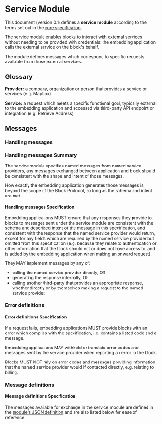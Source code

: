 # Service Module

This document (version 0.1) defines a **service module** according to the terms set out in the [core specification](https://blockprotocol.org/docs/spec/core).

The service module enables blocks to interact with external services without needing to be provided with credentials: the embedding application calls the external service on the block's behalf.

The module defines messages which correspond to specific requests available from those external services.

## Glossary

**Provider:** a company, organization or person that provides a service or services (e.g. Mapbox)

**Service:** a request which meets a specific functional goal, typically external to the embedding application and accessed via third-party API endpoint or integration (e.g. Retrieve Address).

## Messages

### Handling messages

### <Hidden>Handling messages </Hidden>Summary

The service module specifies named messages from named service providers, any messages exchanged between application and block should be consistent with the shape and intent of those messages.

How exactly the embedding application generates those messages is beyond the scope of the Block Protocol, so long as the schema and intent are met.

#### <Hidden>Handling messages </Hidden>Specification

Embedding applications MUST ensure that any responses they provide to blocks to messages sent under the service module are consistent with the schema and described intent of the message in this specification, and consistent with the response that the named service provider would return, except for any fields which are required by the named service provider but omitted from this specification (e.g. because they relate to authentication or other information that the block should not or does not have access to, and is added by the embedding application when making an onward request).

They MAY implement messages by any of:

- calling the named service provider directly, OR
- generating the response internally, OR
- calling another third-party that provides an appropriate response, whether directly or by themselves making a request to the named service provider.

### Error definitions

#### <Hidden>Error definitions </Hidden>Specification

If a request fails, embedding applications MUST provide blocks with an error which complies with the specification, i.e. contains a listed code and a message.

Embedding applications MAY withhold or translate error codes and messages sent by the service provider when reporting an error to the block.

Blocks MUST NOT rely on error codes and messages providing information that the named service provider would if contacted directly, e.g. relating to billing.

### Message definitions

#### <Hidden>Message definitions </Hidden>Specification

The messages available for exchange in the service module are defined in the [module's JSON definition](https://github.com/blockprotocol/blockprotocol/blob/main/libs/%40blockprotocol/service/src/service-module.json#L5) and are also
listed below for ease of reference.

<ServiceModuleMessageList />
